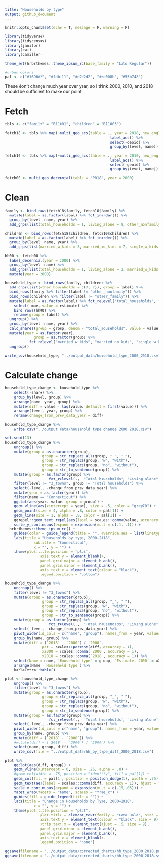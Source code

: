 ```yaml
---
title: "Households by type"
output: github_document
---
```


```r
knitr::opts_chunk$set(echo = T, message = F, warning = F)
```

```r
library(tidyverse)
library(tidycensus)
library(janitor)
library(cwi)
library(camiller)
```

```r
theme_set(hrbrthemes::theme_ipsum_rc(base_family = "Lato Regular"))

#urban colors
pal <- c("#1696d2", "#fdbf11", "#d2d2d2", "#ec008b", "#55b748")
```

These don't change much year over year, so I think 2000, 2010, and 2018 should be sufficient to make our point.

# Fetch

```r
tbls <- c("family" = "B11001", "children" = "B11003")

fetch18 <- tbls %>% map(~multi_geo_acs(table = ., year = 2018, new_england = F) %>% 
												label_acs() %>%
												select(-geoid) %>% 
												group_by(level, name))

fetch10 <- tbls %>% map(~multi_geo_acs(table = ., year = 2010, new_england = F) %>% 
												label_acs() %>%
												select(-geoid) %>% 
												group_by(level, name))

fetch00 <- multi_geo_decennial(table = "P018", year = 2000)
```

# Clean
```r
family <- bind_rows(fetch18$family, fetch10$family) %>%
  mutate(label = as.factor(label) %>% fct_inorder()) %>%
  group_by(level, name, year) %>%
  add_grps(list(total_households = 1, living_alone = 8, other_nonfamily = 9), group = label, moe = moe)

children <- bind_rows(fetch18$children, fetch10$children) %>%
  mutate(label = as.factor(label) %>% fct_inorder()) %>%
  group_by(level, name, year) %>%
  add_grps(list(married_w_kids = 3, married_no_kids = 7, single_w_kids = c(10, 16), other_family = c(14, 20)), group = label, moe = moe)

hh00 <- fetch00 %>%
  label_decennial(year = 2000) %>% 
  group_by(level, name) %>% 
  add_grps(list(total_households = 1, living_alone = 2, married_w_kids = 8, married_no_kids = 9, single_w_kids = c(12, 15), other_households = c(13, 16, 17)), group = label, value = value) %>%
  mutate(year = 2000)

household_type <- bind_rows(family, children) %>%
  add_grps(list(other_households = c(3, 7)), group = label) %>%
  bind_rows(family %>% filter(label != "other_nonfamily")) %>%
  bind_rows(children %>% filter(label != "other_family")) %>%
  mutate(label = as.factor(label) %>% fct_relevel("total_households", "married_w_kids", "married_no_kids", "single_w_kids", "living_alone", "other_households")) %>% 
	select(-moe, value = estimate) %>%
	bind_rows(hh00) %>% 
	rename(group = label) %>% 
  ungroup() %>%
  group_by(level, name, year) %>%
  calc_shares(group = group, denom = "total_households", value = value) %>%
  mutate(year = as.factor(year),
  			 group = as.factor(group) %>%
           fct_relevel("married_w_kids", "married_no_kids", "single_w_kids", "living_alone", "other_households")) %>%
  ungroup()

write_csv(household_type, "../output_data/household_type_2000_2018.csv")
```

# Calculate change

```r
household_type_change <- household_type %>%
	select(-share) %>%
	group_by(level, group) %>%
	arrange(name, year, group) %>%
	mutate(diff = value - lag(value, default = first(value))) %>%
	arrange(level, year, group) %>%
	rename(change_from_prev_data_year = diff)
	
household_type_change %>% 
	write_csv("../output_data/household_type_change_2000_2018.csv")
```

```r
set.seed(13)
household_type_change %>% 
	ungroup() %>% 
	mutate(group = as.character(group),
				 group = str_replace_all(group, "_", " "),
				 group = str_replace(group, "w", "with"),
				 group = str_replace(group, "no", "without"),
				 group = str_to_sentence(group)) %>% 
	mutate(group = as.factor(group) %>% 
				 	fct_relevel(.,  "Total households", "Living alone", "Married with kids", "Married without kids", "Single with kids", "Other households")) %>% 
	filter(level != "3_towns", group != "Total households") %>% 
	select(-level, -change_from_prev_data_year) %>% 
	mutate(year = as.factor(year)) %>% 
	filter(name == "Connecticut") %>% 
	ggplot(aes(year, value, group = group)) +
	geom_vline(aes(xintercept = year), size = .5, color = "grey70") +
	geom_point(size = 4, alpha = .8, color = pal[1]) +
	geom_line(size = 1, alpha = .8, color = pal[1]) +
	ggrepel::geom_text_repel(aes(label = scales::comma(value, accuracy = 1)), segment.colour = NA, vjust = -1.4, family = "Lato Regular") +
	scale_y_continuous(expand = expansion(mult = c(.1, .1))) +
  hrbrthemes::theme_ipsum_rc() +
	guides(color = guide_legend(title = "", override.aes = list(linetype = 0))) +
	labs(title = "Households by type, 2000–2018",
			 subtitle = "Connecticut",
			 x = "", y = "") +
	theme(plot.title.position = "plot",
				axis.text.y = element_blank(),
				panel.grid.major = element_blank(),
				panel.grid.minor = element_blank(),
				axis.text.x = element_text(colour = "black"),
				legend.position = "bottom")
```

```r
household_type_change %>% 
	ungroup() %>% 
	filter(level != "3_towns") %>% 
	mutate(group = as.character(group),
				 group = str_replace_all(group, "_", " "),
				 group = str_replace(group, "w", "with"),
				 group = str_replace(group, "no", "without"),
				 group = str_to_sentence(group)) %>% 
	mutate(group = as.factor(group) %>% 
				 	fct_relevel(.,  "Total households", "Living alone", "Married with kids", "Married without kids", "Single with kids", "Other households")) %>% 
	select(-level, -change_from_prev_data_year) %>% 
	pivot_wider(id_cols = c("name", "group"), names_from = year, values_from = value) %>% 
	group_by(name, group) %>% 
	mutate(diff = (`2018` - `2000`) / `2000`,
				 pct = scales::percent(diff, accuracy = 1),
				 x2000 = scales::comma(`2000`, accuracy = 1),
				 x2018 = scales::comma(`2018`, accuracy = 1)) %>% 
	select(Name = name, `Household type` = group, `Estimate, 2000` = x2000, `Estimate, 2018` = x2018, `Percent change` = pct) %>% 
	arrange(Name, `Household type`) %>% 
	kableExtra::kable()
```

```r
plot <- household_type_change %>% 
	ungroup() %>% 
	filter(level != "3_towns") %>% 
	mutate(group = as.character(group),
				 group = str_replace_all(group, "_", " "),
				 group = str_replace(group, "w", "with"),
				 group = str_replace(group, "no", "without"),
				 group = str_to_sentence(group)) %>% 
	mutate(group = as.factor(group) %>% 
				 	fct_relevel(.,  "Total households", "Living alone", "Married with kids", "Married without kids", "Single with kids", "Other households")) %>% 
	select(-level, -change_from_prev_data_year) %>% 
	pivot_wider(id_cols = c("name", "group"), names_from = year, values_from = value) %>% 
	group_by(name, group) %>% 
	mutate(diff = (`2018` - `2000`)) %>%
	#mutate(diff = (`2018` - `2000`) / `2000`) %>% 
	select(name, group, diff) %>% 
	write_csv(file = "../output_data/hh_by_type_diff_2000_2018.csv")

plot %>% 
	ggplot(aes(diff, group)) +
	geom_vline(xintercept = 0, size = .25, alpha = .8) +
	#geom_col(width = .75, position = "identity", fill = pal[1]) +
	geom_col(fill = pal[1], position = position_dodge(1), width = .75) +
	geom_text(aes(label = scales::comma(diff, accuracy = 1)), hjust = "inward", position = position_dodge(1), family = "Lato Regular", size = 3) +
	scale_x_continuous(expand = expansion(mult = c(.15,.05))) +
	facet_wrap(facets = "name", scales = "free_x") +
	guides(fill = guide_legend(title = "")) +
	labs(title = "Change in Households by Type, 2000–2018",
			 x = "", y = "") +
	theme(plot.title.position = "plot",
				plot.title = element_text(family = "Lato Bold", size = 11),
				axis.text.y = element_text(colour = "black", size = 9),
				strip.text.x = element_text(hjust = .5, size = 9),
				panel.grid.minor = element_blank(),
				panel.grid.major = element_blank(),
				axis.text.x = element_blank(),
				legend.position = "none")

ggsave(filename = "../output_data/corrected_charts/hh_type_2000_2018.png", dpi = 300, width = 6.5, height = 9)
ggsave(filename = "../output_data/corrected_charts/hh_type_2000_2018.svg", dpi = 300, width = 6.5, height = 9)
```